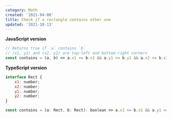 ```yaml
---
category: Math
created: '2021-04-08'
title: Check if a rectangle contains other one
updated: '2021-10-13'
---
```


**JavaScript version**

```js
// Returns true if `a` contains `b`
// (x1, y1) and (x2, y2) are top-left and bottom-right corners
const contains = (a, b) => a.x1 <= b.x1 && a.y1 <= b.y1 && a.x2 >= b.x2 && a.y2 >= b.y2;
```

**TypeScript version**

```js
interface Rect {
    x1: number;
    x2: number;
    y1: number;
    y2: number;
}

const contains = (a: Rect, b: Rect): boolean => a.x1 <= b.x1 && a.y1 <= b.y1 && a.x2 >= b.x2 && a.y2 >= b.y2;
```

